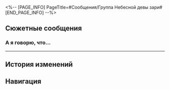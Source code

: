 <%-- [PAGE_INFO]
PageTitle=#Сообщения/Группа Небесной девы зари#
[END_PAGE_INFO] --%>
{{Сообщение Инфобокс
|id          = 183
|Изображение = НИП Группа Небесной девы зари Иконка.png
|Тип         = Группа
|Персонажи   = [[Загрей_Дай_Денег]]; [[Исследователь небес]]; [[Титан 13]]; [[Фагуса_пьёт]]; [[Хочу_Быть_Швеёй]]
|Фракция     = Другие
}}

==Сюжетные сообщения==
===А я говорю, что...===
{{Сообщения
|условие_получения = 
|текст =
:'''Исследователь небес:''' А я говорю, что Небесная дева зари совсем не похожа на людей с Амфореуса.
:'''Исследователь небес:''' А на этом фотокамне куча чудес, невиданных на Амфореусе: заснеженный мир, бесчисленные маленькие лодки в небе, сияющие небоскрёбы...
:'''Исследователь небес:''' Мир за пределами небосвода существует!
:'''Загрей_Дай_Денег:''' У неё розовые волосы, голубая рубашка, а глаза словно море, отражающее лучи заката...
:'''Загрей_Дай_Денег:''' Это воплощение Мнестии?
:'''Хочу_Быть_Швеёй:''' Госпожа Аглая - посланница Мнестии.
:'''Исследователь небес:''' Хватит нести чушь! Говорю же, Небесная дева зари не с Амфореуса! Она из-за неба!
:'''Титан 13:''' Признаю, мне довелось прочесть немало записей неофициальной истории, но Крушение небесного корабля не сказки! Эта трагедия произошла в самом деле.
:'''Титан 13:''' Никому не под силу пересечь небосвод под взглядом Аквилы... И вообще, неизвестно, существует ли что-то за пределом неба!
:'''Фагуса_пьёт:''' Даже неизвестно, существует ли Небесная дева зари.
:'''Хочу_Быть_Швеёй:''' У меня осталось несколько нарядов, сшитых самой госпожой Аглаей. Я преподнесу их в дар Небесной деве зари!
:'''Исследователь небес:''' Говорю же, я видел своими глазами!
:'''Титан 13:''' Да ну? А обнимающихся Никадора и Кефала случайно не видел?
:'''Загрей_Дай_Денег:''' Уважаемый исследователь, вы несёте несуразицу. Вас часом Загрей не околдовал?
:'''Исследователь небес:''' Я говорю правду, а вы и слушать не желаете... Ну и ладно. Я сам докажу, что мир за пределами неба существует!
:'''Исследователь небес:''' Узрите же, как я взлечу к миру за небесами.
:'''Исследователь небес:''' Даже рискуя жизнью, я отыщу Небесную деву зари, и тогда посмотрим, кто будет смеяться последним!
}}
----

==История изменений==
{{История изменений|3.5}}

==Навигация==
{{Сообщения Навбокс}}